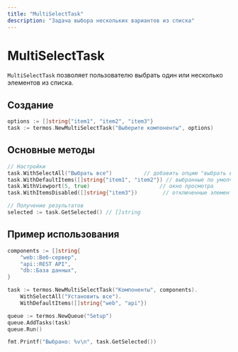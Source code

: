 ```yaml
---
title: "MultiSelectTask"
description: "Задача выбора нескольких вариантов из списка"
---
```


# MultiSelectTask

`MultiSelectTask` позволяет пользователю выбрать один или несколько элементов из списка.

## Создание

```go
options := []string{"item1", "item2", "item3"}
task := termos.NewMultiSelectTask("Выберите компоненты", options)
```

## Основные методы

```go
// Настройки
task.WithSelectAll("Выбрать все")          // добавить опцию "выбрать все"
task.WithDefaultItems([]string{"item1", "item2"}) // выбранные по умолчанию
task.WithViewport(5, true)                      // окно просмотра
task.WithItemsDisabled([]string{"item3"})        // отключенные элементы

// Получение результатов
selected := task.GetSelected() // []string
```

## Пример использования

```go
components := []string{
    "web::Веб-сервер",
    "api::REST API",
    "db::База данных",
}

task := termos.NewMultiSelectTask("Компоненты", components).
    WithSelectAll("Установить все").
    WithDefaultItems([]string{"web", "api"})

queue := termos.NewQueue("Setup")
queue.AddTasks(task)
queue.Run()

fmt.Printf("Выбрано: %v\n", task.GetSelected())
```